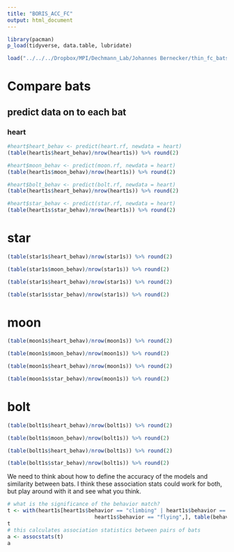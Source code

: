 ```yaml
---
title: "BORIS_ACC_FC"
output: html_document
---
```


```r
library(pacman)
p_load(tidyverse, data.table, lubridate)
```

```r
load("../../../Dropbox/MPI/Dechmann_Lab/Johannes Bernecker/thin_fc_bats.robj")

```

# Compare bats
## predict data on to each bat
### heart
```r
#heart$heart_behav <- predict(heart.rf, newdata = heart)
(table(heart1s$heart_behav)/nrow(heart1s)) %>% round(2)

#heart$moon_behav <- predict(moon.rf, newdata = heart)
(table(heart1s$moon_behav)/nrow(heart1s)) %>% round(2)

#heart$bolt_behav <- predict(bolt.rf, newdata = heart)
(table(heart1s$heart_behav)/nrow(heart1s)) %>% round(2)

#heart$star_behav <- predict(star.rf, newdata = heart)
(table(heart1s$star_behav)/nrow(heart1s)) %>% round(2)
```


# star
```r
(table(star1s$heart_behav)/nrow(star1s)) %>% round(2)

(table(star1s$moon_behav)/nrow(star1s)) %>% round(2)

(table(star1s$heart_behav)/nrow(star1s)) %>% round(2)

(table(star1s$star_behav)/nrow(star1s)) %>% round(2)
```

# moon
```r
(table(moon1s$heart_behav)/nrow(moon1s)) %>% round(2)

(table(moon1s$moon_behav)/nrow(moon1s)) %>% round(2)

(table(moon1s$heart_behav)/nrow(moon1s)) %>% round(2)

(table(moon1s$star_behav)/nrow(moon1s)) %>% round(2)
```

# bolt
```r
(table(bolt1s$heart_behav)/nrow(bolt1s)) %>% round(2)

(table(bolt1s$moon_behav)/nrow(bolt1s)) %>% round(2)

(table(bolt1s$heart_behav)/nrow(bolt1s)) %>% round(2)

(table(bolt1s$star_behav)/nrow(bolt1s)) %>% round(2)
```

We need to think about how to define the accuracy of the models and similarity between bats. I think these association stats could work for both, but play around with it and see what you think.

```r
# what is the significance of the behavior match?
t <- with(heart1s[heart1s$behavior == "climbing" | heart1s$behavior == "grooming" | heart1s$behavior == "sleeping" |
                            heart1s$behavior == "flying",], table(behavior, moon_behav))
t
# this calculates association statistics between pairs of bats
a <- assocstats(t)
a
```